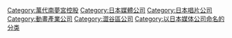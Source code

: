 {{Catmore}}

{{DEFAULTSORT:Lantis}}
[[Category:萬代南夢宮控股|Category:萬代南夢宮控股]]
[[Category:日本媒體公司|Category:日本媒體公司]]
[[Category:日本唱片公司|Category:日本唱片公司]]
[[Category:動畫產業公司|Category:動畫產業公司]]
[[Category:澀谷區公司|Category:澀谷區公司]]
[[Category:以日本媒体公司命名的分类|Category:以日本媒体公司命名的分类]]
